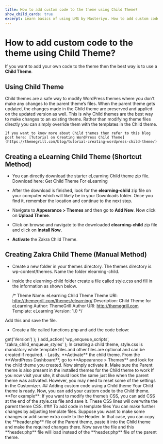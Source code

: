 ---
title: How to add custom code to the theme using Child Theme?
show_child_cards: true
excerpt: Learn basics of using LMS by Masteriyo. How to add custom code to the theme using Child Theme.
---

# How to add custom code to the theme using Child Theme?

If you want to add your own code to the theme then the best way is to use a **Child Theme**.

## Using Child Theme

Child themes are a safe way to modify WordPress themes where you don't make any changes to the parent theme’s files. When the parent theme gets updated, the changes made in the Child theme are preserved and applied on the updated version as well. This is why Child themes are the best way to make changes to an existing theme. Rather than modifying theme files directly you can simply override them with the templates in the Child theme.

    If you want to know more about Child themes then refer to this blog post here: [Tutorial on Creating WordPress Child Theme] (https://themegrill.com/blog/tutorial-creating-wordpress-child-theme/)

## Creating a eLearning Child Theme (Shortcut Method)

- You can directly download the starter eLearning Child theme zip file. Download here: Get Child Theme For eLearning

- After the download is finished, look for the **elearning-child** zip file on your computer which will likely be in your Downloads folder. Once you find it, remember the location and continue to the next step.

- Navigate to **Appearance > Themes** and then go to **Add New**. Now click on **Upload Theme**.

- Click on browse and navigate to the downloaded **elearning-child** zip file and click on **Install Now**.

- **Activate** the Zakra Child Theme.

## Creating Zakra Child Theme (Manual Method)

- Create a new folder in your themes directory. The themes directory is wp-content/themes. Name the folder elearning-child.

- Inside the elearning-child folder create a file called style.css and fill in the information as shown below.

    /*
    Theme Name: eLearning Child Theme
    Theme URI: http://themegrill.com/themes/elearning/
    Description: Child Theme for eLearning
    Author: ThemeGrill
    Author URI: http://themegrill.com
    Template: eLearning
    Version: 1.0
    */

Add this and save the file.

- Create a file called functions.php and add the code below:

<?php
/* 
 * Child theme functions file
 * 
 */
function zakra_child_enqueue_styles() {

	$parent_style = 'zakra-style'; //parent theme style handle 'zakra-style'

	//Enqueue parent and chid theme style.css
	wp_register_style( $parent_style, get_template_directory_uri() . '/style.css' ); 
	wp_enqueue_style( 'zakra_child_style',
	    get_stylesheet_directory_uri() . '/style.css',
	    array( $parent_style ),
	    wp_get_theme()->get('Version')
	);
}
add_action( 'wp_enqueue_scripts', 'zakra_child_enqueue_styles' );

    In creating a child theme, style.css is mandatory while template files and other files are optional and can be created if required.

- Lastly, **Activate** the child theme. From the **WordPress Dashboard**, go to **Appearance > Themes** and look for the child theme you created. Now simply activate it.


    Make sure the Parent theme is also present in the installed themes for the Child theme to work

If you now visit your site, it should look the same just like when the parent theme was activated. However, you may need to reset some of the settings in the Customizer.

## Adding custom code using a Child theme

Your Child theme is ready. Now, you can add your custom code to the Child theme.

**For example**: If you want to modify the theme’s CSS, you can add CSS at the end of the style.css file and save it. These CSS lines will overwrite the parent theme CSS.

### To add code in template files

You can make further changes by adjusting template files. Suppose you want to make some changes or add some extra code to the Header. In that case, you can copy the **header.php** file of the Parent theme, paste it into the Child theme and make the required changes there. Now save the file and this **header.php** file will load instead of the **header.php** file of the parent theme.







